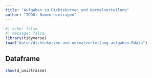 ```yaml
---
title: "Aufgaben zu Dichtekurven und Normalverteilung"
author: "TODO: Namen eintragen"
---
```


```r
#| echo: false
#| message: false
library(tidyverse)
load("daten/dichtekurven-und-normalverteilung-aufgaben.Rdata")
```

## Dataframe

```r
show(d_unistrasse)
```
